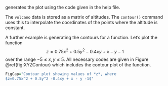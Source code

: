 ﻿generates the plot using the code given in the help file.

The `volcano` data is stored as a matrix of altitudes. The
`contour()` command uses this to interpolate the coordinates of
the points where the altitude is constant.

A further example is generating the contours for a function. Let’s plot
the function $$z=0.75x^2 + 0.5y^2 -0.4xy + x - y -1$$ over the range
$-5\leq x,y \leq 5$. All necessary codes are given in Figure \@ref(fig:XYZContour) which includes the contour plot of the
function.

```r
FigCap="Contour plot showing values of *z*, where
$z=0.75x^2 + 0.5y^2 -0.4xy + x - y -1$"
```
